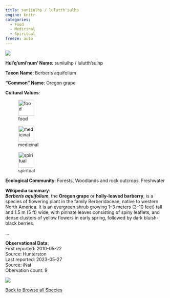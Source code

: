 ```yaml
---
title: suniiulhp / lulutth'sulhp
engine: knitr
categories:
  - Food
  - Medicinal
  - Spiritual
freeze: auto
---
```

![](https://static.inaturalist.org/photos/33215492/medium.jpeg){fig-alt="suniiulhp / lulutth'sulhp - Oregon grape"}

**Hul'q'umi'num' Name**: suniiulhp / lulutth'sulhp



**Taxon Name**: Berberis aquifolium

**"Common" Name**: Oregon grape

**Cultural Values**:  

::: {layout-nrow=1 style="width:60%"}
![food](/files/food.svg){width=50px}

![medicinal](/files/medicinal.svg){width=50px}

![spiritual](/files/spiritual.svg){width=50px}
:::

**Ecological Community**: Forests, Woodlands and rock outcrops, Freshwater

**Wikipedia summary**:  
<i><b>Berberis aquifolium</b></i>, the <b>Oregon grape</b> or <b>holly-leaved barberry</b>, is a species of flowering plant in the family Berberidaceae, native to western North America. It is an evergreen shrub growing 1–3 meters (3–10 feet) tall and 1.5&#160;m (5&#160;ft) wide, with pinnate leaves consisting of spiny leaflets, and dense clusters of yellow flowers in early spring, followed by dark bluish-black berries.</p><p class="mw-empty-elt"></p>...

**Observational Data**:   
First reported: 2010-05-22  
Source: Hunterston  
Last reported: 2023-05-27  
Source: iNat  
Obervation count: 9

![](community_dist.png)

[<i class="fa fa-arrow-left" aria-hidden="true"></i> Back to Browse all Species](/taxa.html)
